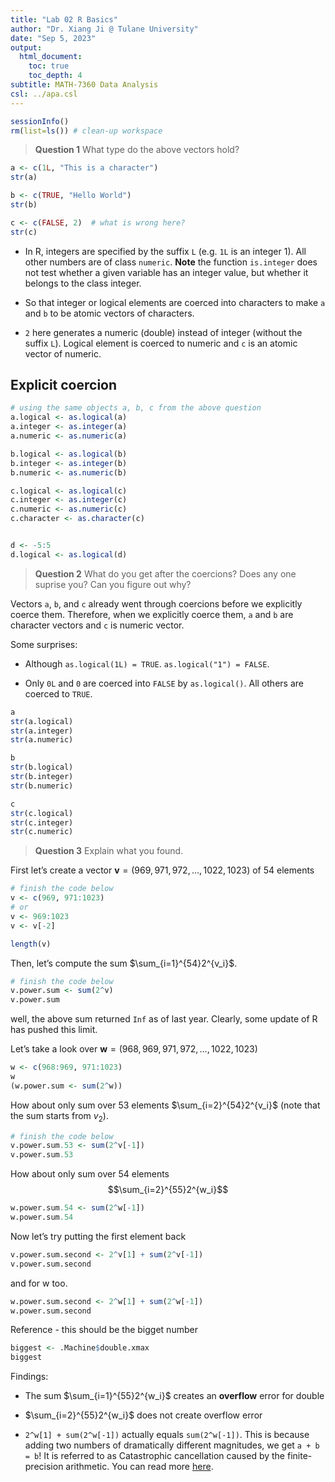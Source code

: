 ```yaml
---
title: "Lab 02 R Basics"
author: "Dr. Xiang Ji @ Tulane University"
date: "Sep 5, 2023"
output:
  html_document:
    toc: true
    toc_depth: 4  
subtitle: MATH-7360 Data Analysis
csl: ../apa.csl
---
```


```r
sessionInfo()
rm(list=ls()) # clean-up workspace
```


> **Question 1** What type do the above vectors hold?

```r
a <- c(1L, "This is a character")
str(a)

b <- c(TRUE, "Hello World")
str(b)

c <- c(FALSE, 2)  # what is wrong here?
str(c)
```

 - In R, integers are specified by the suffix `L` (e.g. `1L` is an integer 1).  All other numbers are of class `numeric`.
   **Note** the function `is.integer` does not test whether a given variable has an integer value, but whether it belongs to the class integer.
  
 - So that integer or logical elements are coerced into characters to make `a` and `b` to be atomic vectors of characters.
 
 - `2` here generates a numeric (double) instead of integer (without the suffix `L`).  Logical element is coerced to numeric and `c` is an atomic vector of numeric.

## Explicit coercion

```r
# using the same objects a, b, c from the above question
a.logical <- as.logical(a)
a.integer <- as.integer(a)
a.numeric <- as.numeric(a)

b.logical <- as.logical(b)
b.integer <- as.integer(b)
b.numeric <- as.numeric(b)

c.logical <- as.logical(c)
c.integer <- as.integer(c)
c.numeric <- as.numeric(c)
c.character <- as.character(c)


d <- -5:5
d.logical <- as.logical(d)
```

> **Question 2** What do you get after the coercions?  Does any one suprise you?  Can you figure out why?

Vectors `a`, `b`, and `c` already went through coercions before we explicitly coerce them.
Therefore, when we explicitly coerce them, `a` and `b` are character vectors and `c` is numeric vector.

Some surprises:

 - Although `as.logical(1L) = TRUE`.  `as.logical("1") = FALSE`.
 
 - Only `0L` and `0` are coerced into `FALSE` by `as.logical()`.  All others are coerced to `TRUE`.

```r
a
str(a.logical)
str(a.integer)
str(a.numeric)

b
str(b.logical)
str(b.integer)
str(b.numeric)

c
str(c.logical)
str(c.integer)
str(c.numeric)

```


> **Question 3** Explain what you found.

First let's create a vector $\mathbf{v} = (969, 971, 972, \dots, 1022, 1023)$ of 54 elements

```r
# finish the code below
v <- c(969, 971:1023)
# or
v <- 969:1023
v <- v[-2]

length(v)
```

Then, let's compute the sum $\sum_{i=1}^{54}2^{v_i}$.

```r
# finish the code below
v.power.sum <- sum(2^v)
v.power.sum
```

well, the above sum returned `Inf` as of last year.  Clearly, some update of R has pushed this limit.

Let's take a look over $\mathbf{w} = (968, 969, 971, 972, \dots, 1022, 1023)$

```r
w <- c(968:969, 971:1023)
w
(w.power.sum <- sum(2^w))
```

How about only sum over 53 elements $\sum_{i=2}^{54}2^{v_i}$  (note that the sum starts from $v_2$).

```r
# finish the code below
v.power.sum.53 <- sum(2^v[-1])
v.power.sum.53
```

How about only sum over 54 elements $$\sum_{i=2}^{55}2^{w_i}$$
```r
w.power.sum.54 <- sum(2^w[-1])
w.power.sum.54
```

Now let's try putting the first element back

```r
v.power.sum.second <- 2^v[1] + sum(2^v[-1])
v.power.sum.second
```

and for w too.

```r
w.power.sum.second <- 2^w[1] + sum(2^w[-1])
w.power.sum.second
```

Reference - this should be the bigget number
```r
biggest <- .Machine$double.xmax
biggest
```

Findings:

 - The sum $\sum_{i=1}^{55}2^{w_i}$ creates an **overflow** error for double
 
 - $\sum_{i=2}^{55}2^{w_i}$ does not create overflow error
 
 - `2^w[1] + sum(2^w[-1])` actually equals `sum(2^w[-1])`.  This is because adding two numbers of dramatically different magnitudes, we get `a + b = b`!
 It is referred to as Catastrophic cancellation caused by the finite-precision arithmetic.
 You can read more [here](https://en.wikipedia.org/wiki/Loss_of_significance).
